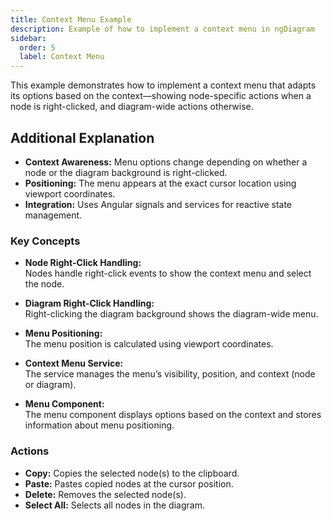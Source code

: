 ```yaml
---
title: Context Menu Example
description: Example of how to implement a context menu in ngDiagram
sidebar:
  order: 5
  label: Context Menu
---
```



This example demonstrates how to implement a context menu that adapts its options based on the context—showing node-specific actions when a node is right-clicked, and diagram-wide actions otherwise.

<ContextMenu />
<ExampleViewer dirName="context-menu" />

## Additional Explanation

- **Context Awareness:** Menu options change depending on whether a node or the diagram background is right-clicked.
- **Positioning:** The menu appears at the exact cursor location using viewport coordinates.
- **Integration:** Uses Angular signals and services for reactive state management.

### Key Concepts

- **Node Right-Click Handling:**  
  Nodes handle right-click events to show the context menu and select the node.

- **Diagram Right-Click Handling:**  
  Right-clicking the diagram background shows the diagram-wide menu.

- **Menu Positioning:**  
  The menu position is calculated using viewport coordinates.

- **Context Menu Service:**  
  The service manages the menu’s visibility, position, and context (node or diagram).

- **Menu Component:**  
  The menu component displays options based on the context and stores information about menu positioning.

### Actions

- **Copy:** Copies the selected node(s) to the clipboard.
- **Paste:** Pastes copied nodes at the cursor position.
- **Delete:** Removes the selected node(s).
- **Select All:** Selects all nodes in the diagram.
